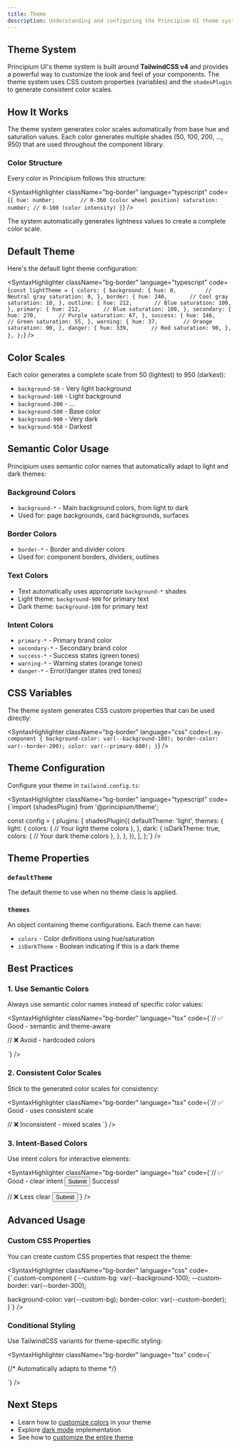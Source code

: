 ```yaml
---
title: Theme
description: Understanding and configuring the Principium UI theme system.
---
```


## Theme System

Principium UI's theme system is built around **TailwindCSS v4** and provides a powerful way to customize the look and feel of your components. The theme system uses CSS custom properties (variables) and the `shadesPlugin` to generate consistent color scales.

## How It Works

The theme system generates color scales automatically from base hue and saturation values. Each color generates multiple shades (50, 100, 200, ..., 950) that are used throughout the component library.

### Color Structure

Every color in Principium follows this structure:

<SyntaxHighlighter className="bg-border" language="typescript" code={`{
  hue: number;        // 0-360 (color wheel position)
  saturation: number; // 0-100 (color intensity)
}`} />

The system automatically generates lightness values to create a complete color scale.

## Default Theme

Here's the default light theme configuration:

<SyntaxHighlighter className="bg-border" language="typescript" code={`const lightTheme = {
  colors: {
    background: {
      hue: 0,         // Neutral gray
      saturation: 0,
    },
    border: {
      hue: 240,       // Cool gray
      saturation: 10,
    },
    outline: {
      hue: 212,       // Blue
      saturation: 100,
    },
    primary: {
      hue: 212,       // Blue
      saturation: 100,
    },
    secondary: {
      hue: 270,       // Purple
      saturation: 67,
    },
    success: {
      hue: 146,       // Green
      saturation: 55,
    },
    warning: {
      hue: 37,        // Orange
      saturation: 90,
    },
    danger: {
      hue: 339,       // Red
      saturation: 90,
    },
  },
};`} />

## Color Scales

Each color generates a complete scale from 50 (lightest) to 950 (darkest):

- `background-50` - Very light background
- `background-100` - Light background
- `background-200` - ...
- `background-500` - Base color
- `background-900` - Very dark
- `background-950` - Darkest

## Semantic Color Usage

Principium uses semantic color names that automatically adapt to light and dark themes:

### Background Colors
- `background-*` - Main background colors, from light to dark
- Used for: page backgrounds, card backgrounds, surfaces

### Border Colors  
- `border-*` - Border and divider colors
- Used for: component borders, dividers, outlines

### Text Colors
- Text automatically uses appropriate `background-*` shades
- Light theme: `background-900` for primary text
- Dark theme: `background-100` for primary text

### Intent Colors
- `primary-*` - Primary brand color
- `secondary-*` - Secondary brand color  
- `success-*` - Success states (green tones)
- `warning-*` - Warning states (orange tones)
- `danger-*` - Error/danger states (red tones)

## CSS Variables

The theme system generates CSS custom properties that can be used directly:

<SyntaxHighlighter className="bg-border" language="css" code={`.my-component {
  background-color: var(--background-100);
  border-color: var(--border-200);
  color: var(--primary-600);
}`} />

## Theme Configuration

Configure your theme in `tailwind.config.ts`:

<SyntaxHighlighter className="bg-border" language="typescript" code={`import {shadesPlugin} from '@principium/theme';

const config = {
  plugins: [
    shadesPlugin({
      defaultTheme: 'light',
      themes: {
        light: {
          colors: {
            // Your light theme colors
          },
        },
        dark: {
          isDarkTheme: true,
          colors: {
            // Your dark theme colors
          },
        },
      },
    }),
  ],
};`} />

## Theme Properties

### `defaultTheme`
The default theme to use when no theme class is applied.

### `themes`
An object containing theme configurations. Each theme can have:

- `colors` - Color definitions using hue/saturation
- `isDarkTheme` - Boolean indicating if this is a dark theme

## Best Practices

### 1. Use Semantic Colors
Always use semantic color names instead of specific color values:

<SyntaxHighlighter className="bg-border" language="tsx" code={`// ✅ Good - semantic and theme-aware
<div className="bg-border text-background-900 border-border-200">

// ❌ Avoid - hardcoded colors
<div className="bg-gray-100 text-gray-900 border-gray-200">`} />

### 2. Consistent Color Scales
Stick to the generated color scales for consistency:

<SyntaxHighlighter className="bg-border" language="tsx" code={`// ✅ Good - uses consistent scale
<Card className="bg-background-50 border-border-200" />

// ❌ Inconsistent - mixed scales
<Card className="bg-gray-50 border-blue-200" />`} />

### 3. Intent-Based Colors
Use intent colors for interactive elements:

<SyntaxHighlighter className="bg-border" language="tsx" code={`// ✅ Good - clear intent
<Button variant="primary">Submit</Button>
<Alert variant="success">Success!</Alert>

// ❌ Less clear
<Button className="bg-blue-500">Submit</Button>`} />

## Advanced Usage

### Custom CSS Properties
You can create custom CSS properties that respect the theme:

<SyntaxHighlighter className="bg-border" language="css" code={`.custom-component {
  --custom-bg: var(--background-100);
  --custom-border: var(--border-300);
  
  background-color: var(--custom-bg);
  border-color: var(--custom-border);
}`} />

### Conditional Styling
Use TailwindCSS variants for theme-specific styling:

<SyntaxHighlighter className="bg-border" language="tsx" code={`<div className="bg-border dark:bg-background-800">
  {/* Automatically adapts to theme */}
</div>`} />

## Next Steps

- Learn how to [customize colors](/docs/customization/colors) in your theme
- Explore [dark mode](/docs/customization/dark-mode) implementation
- See how to [customize the entire theme](/docs/customization/customize-theme)